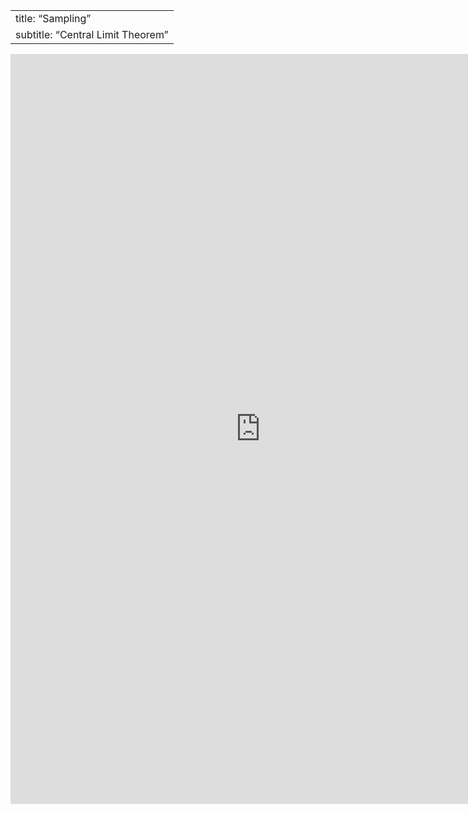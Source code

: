 
---
title: "Sampling"
subtitle: "Central Limit Theorem"
---
````{=html}
<style>iframe{height: 1200px; width: 800px}</style>
<iframe height="100%" width="100%" frameborder="no"
src="https://bcdanl.shinyapps.io/TestApp/">
</iframe>
````